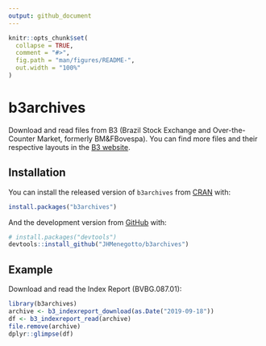 ```yaml
---
output: github_document
---
```


<!-- README.md is generated from README.Rmd. Please edit that file -->

```r
knitr::opts_chunk$set(
  collapse = TRUE,
  comment = "#>",
  fig.path = "man/figures/README-",
  out.width = "100%"
)
```
# b3archives

<!-- badges: start -->
<!-- badges: end -->

Download and read files from B3 (Brazil Stock Exchange and Over-the-Counter Market, formerly BM&FBovespa). You can find more files and their respective layouts in the [B3 website](http://www.b3.com.br/pt_br/market-data-e-indices/servicos-de-dados/market-data/historico/boletins-diarios/pesquisa-por-pregao/layout-dos-arquivos/).

## Installation

You can install the released version of `b3archives` from [CRAN](https://CRAN.R-project.org) with:

``` r
install.packages("b3archives")
```

And the development version from [GitHub](https://github.com/) with:

``` r
# install.packages("devtools")
devtools::install_github("JHMenegotto/b3archives")
```
## Example

Download and read the Index Report (BVBG.087.01):

```r
library(b3archives)
archive <- b3_indexreport_download(as.Date("2019-09-18"))
df <- b3_indexreport_read(archive)
file.remove(archive)
dplyr::glimpse(df)
```


